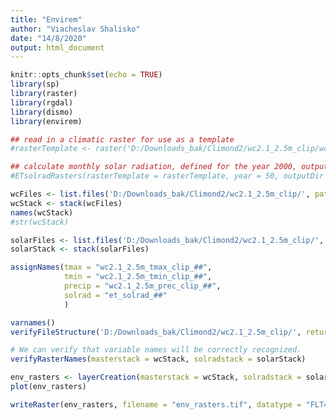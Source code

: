 ---
title: "Envirem"
author: "Viacheslav Shalisko"
date: "14/8/2020"
output: html_document
---

```{r setup, include=FALSE}
knitr::opts_chunk$set(echo = TRUE)
library(sp)
library(raster)
library(rgdal)
library(dismo)
library(envirem)

```

```{r}
## read in a climatic raster for use as a template
#rasterTemplate <- raster('D:/Downloads_bak/Climond2/wc2.1_2.5m_clip/wc2.1_2.5m_tmax_clip_01.tif')

## calculate monthly solar radiation, defined for the year 2000, output to the current directory
#ETsolradRasters(rasterTemplate = rasterTemplate, year = 50, outputDir = 'D:/Downloads_bak/Climond2/wc2.1_2.5m_clip/', overwrite = TRUE)
```

```{r}
wcFiles <- list.files('D:/Downloads_bak/Climond2/wc2.1_2.5m_clip/', pattern = 'wc2.1_2.5m', full.names = TRUE)
wcStack <- stack(wcFiles)
names(wcStack)
#str(wcStack)

solarFiles <- list.files('D:/Downloads_bak/Climond2/wc2.1_2.5m_clip/', pattern = 'et_solrad', full.names = TRUE)
solarStack <- stack(solarFiles)
```


```{r}
assignNames(tmax = "wc2.1_2.5m_tmax_clip_##",
            tmin = "wc2.1_2.5m_tmin_clip_##",
            precip = "wc2.1_2.5m_prec_clip_##",
            solrad = "et_solrad_##"
            )

varnames()
verifyFileStructure('D:/Downloads_bak/Climond2/wc2.1_2.5m_clip/', returnFileNames = FALSE)

# We can verify that variable names will be correctly recognized.
verifyRasterNames(masterstack = wcStack, solradstack = solarStack)
```

```{r}

env_rasters <- layerCreation(masterstack = wcStack, solradstack = solarStack, var = 'all')
plot(env_rasters)

writeRaster(env_rasters, filename = "env_rasters.tif", datatype = "FLT4S",format = "GTiff", overwrite = TRUE) 

```

